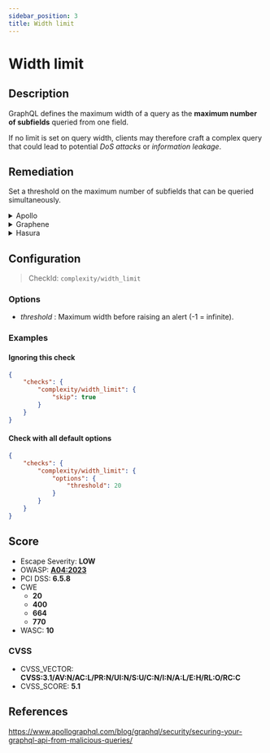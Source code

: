 ```yaml
---
sidebar_position: 3
title: Width limit
---
```


# Width limit

## Description

GraphQL defines the maximum width of a query as the **maximum number of subfields** queried from one field.

If no limit is set on query width, clients may therefore craft a complex query that could lead to potential *DoS attacks* or *information leakage*.

## Remediation

Set a threshold on the maximum number of subfields that can be queried simultaneously.


<details>
    <summary>Apollo</summary>

Add a module to compute query complexity and set a threshold on this complexity so that overly broad requests get canceled.

For a user-friendly module which requires no schema modification whatsoever, check out the [graphql-validation-complexity](https://github.com/4Catalyzer/graphql-validation-complexity) module.

```javascript
import { createComplexityLimitRule } from 'graphql-validation-complexity';

const ComplexityLimitRule = createComplexityLimitRule(1000);

const apolloServer = new ApolloServer({
    ...
    validationRules: [ComplexityLimitRule],
});
```

For a more customizable module that lets you manually configure the cost of each field/type of your schema, take a look at the [graphql-cost-analysis](https://github.com/pa-bru/graphql-cost-analysis) module.

This second option is best suited for a more realistic complexity estimator as all fields may not be equal in terms of complexity.

To learn more on complexity estimation, you can read: [Securing Your GraphQL API from Malicious Queries](https://www.apollographql.com/blog/graphql/security/securing-your-graphql-api-from-malicious-queries/).


</details>

<details>
    <summary>Graphene</summary>

With `graphene-django`, it is possible to implement a custom GraphQL backend to limit query complexity, such as this one:
[graphene-django query cost analysis / complexity limits](https://gist.github.com/thibaudlabat/7b86f1a4da34eccfbfa524ca7359e87c).


</details>

<details>
    <summary>Hasura</summary>

Hasura allows you to set a width (=node) limit.

 To do so:
 -Go to Project Console > Security Settings > API Limits.
 -Click on "Global".
 -Set a node limit (e.g., 15).


</details>

## Configuration

> CheckId: `complexity/width_limit`

### Options

- *threshold* : Maximum width before raising an alert (-1 = infinite).



### Examples


#### Ignoring this check

```json
{
    "checks": {
        "complexity/width_limit": {
            "skip": true
        }
    }
}
```


#### Check with all default options

```json
{
    "checks": {
        "complexity/width_limit": {
            "options": {
                "threshold": 20
            }
        }
    }
}
```




## Score

- Escape Severity: **<span className="low-severity">LOW</span>**
- OWASP: **[A04:2023](https://github.com/OWASP/API-Security/blob/master/editions/2023/en/0xa4-unrestricted-resource-consumption.md)**
- PCI DSS: **6.5.8**
- CWE
  - **20**
  - **400**
  - **664**
  - **770**
- WASC: **10**



### CVSS

- CVSS_VECTOR: **CVSS:3.1/AV:N/AC:L/PR:N/UI:N/S:U/C:N/I:N/A:L/E:H/RL:O/RC:C**
- CVSS_SCORE: **5.1**

## References

https://www.apollographql.com/blog/graphql/security/securing-your-graphql-api-from-malicious-queries/
